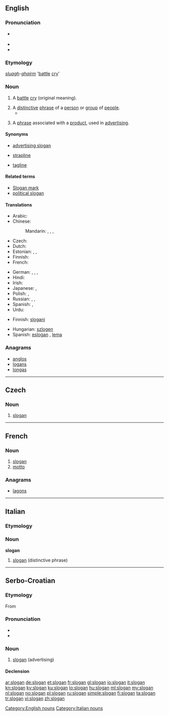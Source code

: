 ==English==
{{wikipedia}}

===Pronunciation===
* {{a|GenAM}} {{IPA|[ˈsloɡən]}}
* {{audio|en-us-slogan.ogg|Audio (US)}}
* {{rhymes|əʊɡən}}

===Etymology===
{{etyl|gd|en}} ''[[sluagh]]-[[gairm|ghairm]]'' '[[battle]] [[cry]]'

===Noun===
{{en-noun}}

# {{obsolete}} A [[battle]] [[cry]] (original meaning).
# A [[distinctive]] [[phrase]] of a [[person]] or [[group]] of [[people]].
#* {{RQ:Wodehouse Offing|XVIII|[Bertie Wooster:] “Right-ho,” I said, not much liking the assignment, but liking less the idea of endeavouring to thwart this incandescent aunt in her current frame of mind. Safety first, is the Wooster '''slogan'''.}}
# {{advertising}} A [[phrase]] associated with a [[product]], used in [[advertising]].

====Synonyms====
* [[advertising slogan]]
* {{qualifier|British}} [[strapline]]
* [[tagline]]

====Related terms====
* [[Slogan mark]]
* [[political slogan]]

====Translations====
{{trans-top|phrase associated with a product, used in advertising}}
* Arabic: {{t|ar|شعار|m|tr=shi3aar|sc=Arab}}
* Chinese:
*: Mandarin: {{t-|cmn|口號|sc=Hani}},  {{t-|cmn|口号|tr=kǒuhào|sc=Hani}},  {{t-|cmn|標語|sc=Hani}},  {{t-|cmn|标语|tr=biāoyǔ|sc=Hani}}
* Czech: {{t-|cs|slogan|m}}
* Dutch: {{t-|nl|slagzin|m}}
* Estonian: {{t-|et|tunnuslause}}, {{t|et|reklaamlause}}, {{t+|et|moto}} {{t|et|loosung}}
* Finnish: {{t+|fi|iskulause}}
* French: {{t+|fr|slogan|m}}
{{trans-mid}}
* German: {{t+|de|Slogan|m}},  {{t+|de|Motto|n}},  {{t+|de|Spruch|m}},  {{t+|de|Losung|f}}
* Hindi: {{t|hi|नारा|m|tr=nārā|sc=Deva}}
* Irish: {{t|ga|sluán|m|xs=Irish}}
* Japanese: {{t|ja|スローガン|tr=surōgan}},  {{t+|ja|標語|tr=ひょうご, hyōgo}}
* Polish: {{t+|pl|hasło|n}}, {{t+|pl|slogan|m}}
* Russian: {{t+|ru|девиз|m|tr=devíz}} {{qualifier|motto}},  {{t+|ru|лозунг|m|tr=lózung}},  {{t+|ru|слоган|m|tr=slógan}}
* Spanish: {{t-|es|eslogan|m}},  {{t+|es|lema|m}}
* Urdu: {{t|ur|نعرہ|m|tr=nārā|sc=ur-Arab}}
{{trans-bottom}}

{{checktrans-top}}
* Finnish: [[slogani]]
{{trans-mid}}
* Hungarian: [[szlogen]]
* Spanish: [[eslogan]] {{m}}, [[lema]] {{m}}
{{trans-bottom}}

===Anagrams===
* [[anglos#English|anglos]]
* [[logans#English|logans]]
* [[longas#English|longas]]

[[Category:English nouns]]

----

==Czech==

===Noun===
{{cs-noun|g=m}}

# [[#English|slogan]] {{gloss|advertising}}

----

==French==

===Noun===
{{fr-noun|m}}

# [[slogan#English|slogan]]
# [[motto]]

===Anagrams===
* [[lagons#French|lagons]]

----

==Italian==

===Etymology===
{{etyl|en|it}}

===Noun===
'''slogan''' {{m|inv}}

# [[#English|slogan]] (distinctive phrase)

[[Category:Italian nouns]]

----

==Serbo-Croatian==

===Etymology===
From {{etyl|en|sh}} {{term|slogan|lang=en}}

===Pronunciation===
* {{IPA|/slǒɡaːn/|lang=sh}}
* {{hyphenation|slo|gan}}

===Noun===
{{sh-noun|g=m|head=slògān|r|слоган|сло̀га̄н}}

# [[#English|slogan]] (advertising)

====Declension====
{{sh-decl-noun
|slògān|slogani
|slogána|slogana
|sloganu|sloganima
|slogan|slogane
|slogane|slogani
|sloganu|sloganima
|sloganom|sloganima
}}

[[ar:slogan]]
[[de:slogan]]
[[et:slogan]]
[[fr:slogan]]
[[gl:slogan]]
[[io:slogan]]
[[it:slogan]]
[[kn:slogan]]
[[ky:slogan]]
[[ku:slogan]]
[[lo:slogan]]
[[hu:slogan]]
[[ml:slogan]]
[[my:slogan]]
[[nl:slogan]]
[[no:slogan]]
[[pl:slogan]]
[[ru:slogan]]
[[simple:slogan]]
[[fi:slogan]]
[[ta:slogan]]
[[tr:slogan]]
[[vi:slogan]]
[[zh:slogan]]